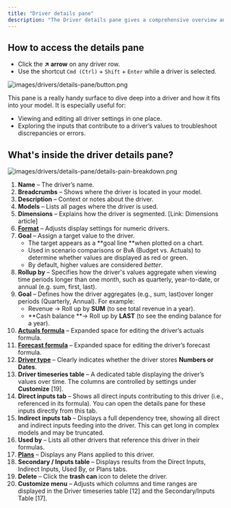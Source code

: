 ```yaml
---
title: "Driver details pane"
description: "The Driver details pane gives a comprehensive overview and editing options for your drivers. "
---
```


## How to access the details pane

- Click the **↗️ arrow** on any driver row.
- Use the shortcut `Cmd (Ctrl)` \+ `Shift` \+ `Enter` while a driver is selected.

![images/drivers/details-pane/button.png](/images/drivers/details-pane/button.png)

This pane is a really handy surface to dive deep into a driver and how it fits into your model. It is especially useful for:

- Viewing and editing all driver settings in one place.
- Exploring the inputs that contribute to a driver’s values to troubleshoot discrepancies or errors.

## What's inside the driver details pane?

![images/drivers/details-pane/details-pain-breakdown.png](/images/drivers/details-pane/details-pain-breakdown.png)

 1. **Name** – The driver’s name.
 2. **Breadcrumbs** – Shows where the driver is located in your model.
 3. **Description** – Context or notes about the driver.
 4. **Models** – Lists all pages where the driver is used.
 5. **Dimensions** – Explains how the driver is segmented. [Link: Dimensions article]
 6. [**Format**](https://docs.runway.com/concepts/drivers/driver-formatting) – Adjusts display settings for numeric drivers.
 7. **Goal** – Assign a target value to the driver.
    - The target appears as a \*\*goal line \*\*when plotted on a chart.
    - Used in scenario comparisons or BvA (Budget vs. Actuals) to determine whether values are displayed as red or green.
    - By default, higher values are considered _better_.
 8. **Rollup by** – Specifies how the driver's values aggregate when viewing time periods longer than one month, such as quarterly, year-to-date, or annual (e.g. sum, first, last).
 9. **Goal** – Defines how the driver aggregates (e.g., sum, last)over longer periods (Quarterly, Annual). For example:
    - Revenue → Roll up by **SUM** (to see total revenue in a year).
    - \*\*Cash balance \*\*→ Roll up by **LAST** (to see the ending balance for a year).
10. [**Actuals formula**](https://docs.runway.com/concepts/drivers/drivers-basics#driver-formulas) – Expanded space for editing the driver’s actuals formula.
11. [**Forecast formula**](https://docs.runway.com/concepts/drivers/drivers-basics#driver-formulas) – Expanded space for editing the driver’s forecast formula.
12. [**Driver type**](https://docs.runway.com/concepts/drivers/drivers-basics#driver-types) – Clearly indicates whether the driver stores **Numbers or Dates**.
13. **Driver timeseries table** – A dedicated table displaying the driver’s values over time. The columns are controlled by settings under **Customize** [19].
14. **Direct inputs tab** – Shows all direct inputs contributing to this driver (i.e., referenced in its formula). You can open the details pane for these inputs directly from this tab.
15. **Indirect inputs tab** – Displays a full dependency tree, showing all direct and indirect inputs feeding into the driver. This can get long in complex models and may be truncated.
16. **Used by** – Lists all other drivers that reference this driver in their formulas.
17. [**Plans**](https://docs.runway.com/concepts/plans) – Displays any Plans applied to this driver.
18. **Secondary / Inputs table** – Displays results from the Direct Inputs, Indirect Inputs, Used By, or Plans tabs.
19. **Delete** – Click the **trash can** icon to delete the driver.
20. **Customize menu** – Adjusts which columns and time ranges are displayed in the Driver timeseries table [12] and the Secondary/Inputs Table [17].